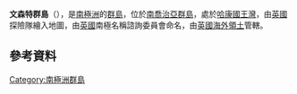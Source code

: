 {{coord|54|9|S|37|16|W|display=title}}

'''文森特群島'''（{{lang-en|Vincent Islands}}），是[[南極洲|南極洲]]的[[群島|群島]]，位於[[南喬治亞群島|南喬治亞群島]]，處於[[哈康國王灣|哈康國王灣]]，由[[英國|英國]]探險隊繪入地圖，由[[英國|英國]]南極名稱諮詢委員會命名，由[[英國海外領土|英國海外領土]]管轄。

==參考資料==
{{usgs-gazetteer}}

{{Antarctica-geo-stub}}
[[Category:南極洲群島|Category:南極洲群島]]